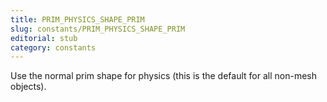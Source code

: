 ```yaml
---
title: PRIM_PHYSICS_SHAPE_PRIM
slug: constants/PRIM_PHYSICS_SHAPE_PRIM
editorial: stub
category: constants
---
```


<LSLConstant
	name="PRIM_PHYSICS_SHAPE_PRIM"
	type="integer"
	value="0"
/>

Use the normal prim shape for physics (this is the default for all non-mesh objects).
